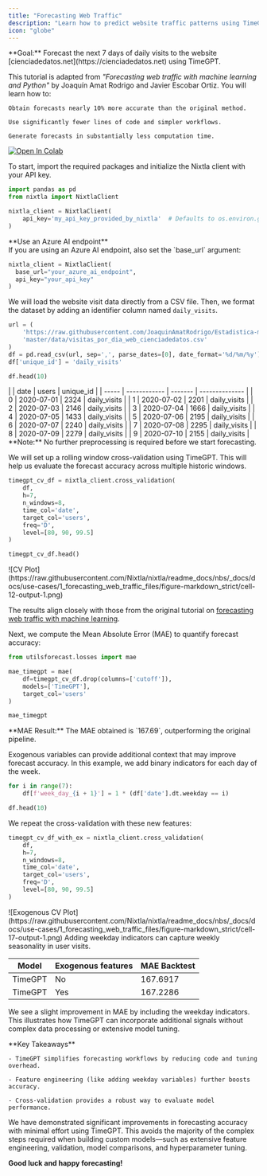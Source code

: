 ```yaml
---
title: "Forecasting Web Traffic"
description: "Learn how to predict website traffic patterns using TimeGPT."
icon: "globe"
---
```


<Info>
  **Goal:** Forecast the next 7 days of daily visits to the website [cienciadedatos.net](https://cienciadedatos.net) using TimeGPT.
</Info>

This tutorial is adapted from *"Forecasting web traffic with machine learning and Python"* by Joaquín Amat Rodrigo and Javier Escobar Ortiz. You will learn how to:

<CardGroup cols={3}>
  <Card title="Improve Accuracy">

    Obtain forecasts nearly 10% more accurate than the original method.
  </Card>
  <Card title="Reduce Complexity">

    Use significantly fewer lines of code and simpler workflows.
  </Card>
  <Card title="Save Time">

    Generate forecasts in substantially less computation time.
  </Card>
</CardGroup>

[![Open In Colab](https://colab.research.google.com/assets/colab-badge.svg)](https://colab.research.google.com/github/Nixtla/nixtla/blob/main/nbs/docs/use-cases/1_forecasting_web_traffic.ipynb)


<Steps>

<Step title="1. Import Packages and Initialize Client">

To start, import the required packages and initialize the Nixtla client with your API key.

```python Nixtla Client Initialization
import pandas as pd
from nixtla import NixtlaClient

nixtla_client = NixtlaClient(
    api_key='my_api_key_provided_by_nixtla'  # Defaults to os.environ.get("NIXTLA_API_KEY")
)
```

<Check>
  **Use an Azure AI endpoint**
  <br />
  If you are using an Azure AI endpoint, also set the `base_url` argument:

  ```python Azure AI Endpoint Setup
  nixtla_client = NixtlaClient(
    base_url="your_azure_ai_endpoint",
    api_key="your_api_key"
  )
  ```
</Check>

</Step>

<Step title="2. Load Data">

We will load the website visit data directly from a CSV file. Then, we format the dataset by adding an identifier column named `daily_visits`.

```python Load and Format Data
url = (
    'https://raw.githubusercontent.com/JoaquinAmatRodrigo/Estadistica-machine-learning-python/'
    'master/data/visitas_por_dia_web_cienciadedatos.csv'
)
df = pd.read_csv(url, sep=',', parse_dates=[0], date_format='%d/%m/%y')
df['unique_id'] = 'daily_visits'

df.head(10)
```

<AccordionGroup>
  <Accordion title="Data Preview (first 10 rows)">
    |       | date         | users   | unique_id      |
| ----- | ------------ | ------- | -------------- |
| 0     | 2020-07-01   | 2324    | daily_visits   |
| 1     | 2020-07-02   | 2201    | daily_visits   |
| 2     | 2020-07-03   | 2146    | daily_visits   |
| 3     | 2020-07-04   | 1666    | daily_visits   |
| 4     | 2020-07-05   | 1433    | daily_visits   |
| 5     | 2020-07-06   | 2195    | daily_visits   |
| 6     | 2020-07-07   | 2240    | daily_visits   |
| 7     | 2020-07-08   | 2295    | daily_visits   |
| 8     | 2020-07-09   | 2279    | daily_visits   |
| 9     | 2020-07-10   | 2155    | daily_visits   |

  </Accordion>
</AccordionGroup>

<Info>
  **Note:** No further preprocessing is required before we start forecasting.
</Info>

</Step>

<Step title="3. Cross-Validation with TimeGPT">

We will set up a rolling window cross-validation using TimeGPT. This will help us evaluate the forecast accuracy across multiple historic windows.

```python Cross-validation Setup
timegpt_cv_df = nixtla_client.cross_validation(
    df,
    h=7,
    n_windows=8,
    time_col='date',
    target_col='users',
    freq='D',
    level=[80, 90, 99.5]
)

timegpt_cv_df.head()
```

<Frame caption="Cross-validation forecast plot">
  ![CV Plot](https://raw.githubusercontent.com/Nixtla/nixtla/readme_docs/nbs/_docs/docs/use-cases/1_forecasting_web_traffic_files/figure-markdown_strict/cell-12-output-1.png)
</Frame>


  The results align closely with those from the original tutorial on [forecasting web traffic with machine learning](https://cienciadedatos.net/documentos/py37-forecasting-web-traffic-machine-learning.html).


Next, we compute the Mean Absolute Error (MAE) to quantify forecast accuracy:

```python Calculate MAE
from utilsforecast.losses import mae

mae_timegpt = mae(
    df=timegpt_cv_df.drop(columns=['cutoff']),
    models=['TimeGPT'],
    target_col='users'
)

mae_timegpt
```

<Info>
  **MAE Result:** The MAE obtained is `167.69`, outperforming the original pipeline.
</Info>

</Step>

<Step title="4. Adding Exogenous Variables (Weekday Indicators)">

Exogenous variables can provide additional context that may improve forecast accuracy. In this example, we add binary indicators for each day of the week.

```python Add Weekday Indicators
for i in range(7):
    df[f'week_day_{i + 1}'] = 1 * (df['date'].dt.weekday == i)

df.head(10)
```

We repeat the cross-validation with these new features:

```python Cross-validation with Exogenous Variables
timegpt_cv_df_with_ex = nixtla_client.cross_validation(
    df,
    h=7,
    n_windows=8,
    time_col='date',
    target_col='users',
    freq='D',
    level=[80, 90, 99.5]
)
```

<Frame caption="Forecast with Exogenous Variables">
  ![Exogenous CV Plot](https://raw.githubusercontent.com/Nixtla/nixtla/readme_docs/nbs/_docs/docs/use-cases/1_forecasting_web_traffic_files/figure-markdown_strict/cell-17-output-1.png)
</Frame>

<Info>
  Adding weekday indicators can capture weekly seasonality in user visits.
</Info>

</Step>

<Step title="5. Comparing Results">

<Card title="Results">

| **Model** | **Exogenous features** | **MAE Backtest**|
| --------- | -------------------- | -------------- |
| TimeGPT   | No                   | 167.6917       |
| TimeGPT   | Yes                  | 167.2286       |

</Card>

We see a slight improvement in MAE by including the weekday indicators. This illustrates how TimeGPT can incorporate additional signals without complex data processing or extensive model tuning.

</Step>

<Step title="6. Final Thoughts">

<Check>
  **Key Takeaways**

    - TimeGPT simplifies forecasting workflows by reducing code and tuning overhead.

    - Feature engineering (like adding weekday variables) further boosts accuracy.

    - Cross-validation provides a robust way to evaluate model performance.


</Check>

We have demonstrated significant improvements in forecasting accuracy with minimal effort using TimeGPT. This avoids the majority of the complex steps required when building custom models—such as extensive feature engineering, validation, model comparisons, and hyperparameter tuning.

**Good luck and happy forecasting!**

</Step>

</Steps>